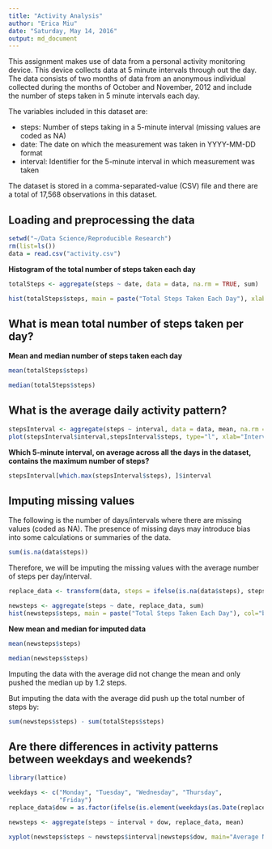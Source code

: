 ```yaml
---
title: "Activity Analysis"
author: "Erica Miu"
date: "Saturday, May 14, 2016"
output: md_document
---
```

 
This assignment makes use of data from a personal activity monitoring device. This device collects data at 5 minute intervals through out the day. The data consists of two months of data from an anonymous individual collected during the months of October and November, 2012 and include the number of steps taken in 5 minute intervals each day.

The variables included in this dataset are:

* steps: Number of steps taking in a 5-minute interval (missing values are coded as NA)
* date: The date on which the measurement was taken in YYYY-MM-DD format
* interval: Identifier for the 5-minute interval in which measurement was taken

The dataset is stored in a comma-separated-value (CSV) file and there are a total of 17,568 observations in this dataset.

## Loading and preprocessing the data
```r
setwd("~/Data Science/Reproducible Research")
rm(list=ls())
data = read.csv("activity.csv")
```
**Histogram of the total number of steps taken each day**
```r
totalSteps <- aggregate(steps ~ date, data = data, na.rm = TRUE, sum)

hist(totalSteps$steps, main = paste("Total Steps Taken Each Day"), xlab = "Steps Every Day", col="orange")

```
## What is mean total number of steps taken per day?
**Mean and median number of steps taken each day**

```r

mean(totalSteps$steps)

median(totalSteps$steps)

```
## What is the average daily activity pattern?
```r
stepsInterval <- aggregate(steps ~ interval, data = data, mean, na.rm = TRUE)
plot(stepsInterval$interval,stepsInterval$steps, type="l", xlab="Interval", ylab="Number of Steps",main="Average Number of Steps per Day by Interval")

```

**Which 5-minute interval, on average across all the days in the dataset, **
**contains the maximum number of steps?**
```r
stepsInterval[which.max(stepsInterval$steps), ]$interval
```
## Imputing missing values

The following is the number of days/intervals where there are missing values (coded as NA). The presence of missing days may introduce bias into some calculations or summaries of the data.  

```r
sum(is.na(data$steps))
```
Therefore, we will be imputing the missing values with the average number of steps per day/interval.
```r
replace_data <- transform(data, steps = ifelse(is.na(data$steps), stepsInterval$steps[match(data$interval, stepsInterval$interval)], data$steps))

newsteps <- aggregate(steps ~ date, replace_data, sum)
hist(newsteps$steps, main = paste("Total Steps Taken Each Day"), col="blue", xlab="Number of Steps")

```

**New mean and median for imputed data**
```r

mean(newsteps$steps)

median(newsteps$steps)

```
Imputing the data with the average did not change the mean and only pushed the median up by 1.2 steps. 

But imputing the data with the average did push up the total number of steps by:
```r
sum(newsteps$steps) - sum(totalSteps$steps)
```

## Are there differences in activity patterns between weekdays and weekends?
```r
library(lattice)

weekdays <- c("Monday", "Tuesday", "Wednesday", "Thursday", 
              "Friday")
replace_data$dow = as.factor(ifelse(is.element(weekdays(as.Date(replace_data$date)),weekdays), "Weekday", "Weekend"))

newsteps <- aggregate(steps ~ interval + dow, replace_data, mean)

xyplot(newsteps$steps ~ newsteps$interval|newsteps$dow, main="Average Number of Steps per Day by Interval",xlab="Interval", ylab="Number of Steps",layout=c(1,2), type="l", par.settings = list(strip.background=list(col="lightgrey")))
```